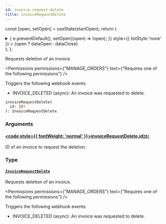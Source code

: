 ```yaml
---
id: invoice-request-delete
title: invoiceRequestDelete
---
```






const [open, setOpen] = useState(startOpen);
return (
<details {...(open ? { open: true } : {})} className="details" style={{ border:'none', boxShadow:'none', background:'var(--ifm-background-color)' }}>
<summary
onClick={(e) => {
e.preventDefault();
setOpen((open) => !open);
}}
style={{ listStyle:'none' }} >
{open ? dataOpen : dataClose}
</summary>
{open && children}
</details>
);
};

Requests deletion of an invoice.


<Permissions permissions={"MANAGE_ORDERS"} text={"Requires one of the following permissions"} />


Triggers the following webhook events:

- INVOICE_DELETED (async): An invoice was requested to delete.

```graphql
invoiceRequestDelete(
  id: ID!
): InvoiceRequestDelete
```

### Arguments

#### [<code style={{ fontWeight: 'normal' }}>invoiceRequestDelete.<b>id</b></code>](#)<Bullet />[`ID!`](../../../api-reference/miscellaneous/scalars/id.mdx) <Badge class="badge badge--secondary" text="non-null"/> <Badge class="badge badge--secondary" text="scalar"/> <Badge class="badge badge--secondary" text="miscellaneous"/>

ID of an invoice to request the deletion.

### Type

#### [`InvoiceRequestDelete`](../../../api-reference/orders/objects/invoice-request-delete.mdx) <Badge class="badge badge--secondary" text="object"/> <Badge class="badge badge--secondary" text="orders"/>

Requests deletion of an invoice.


<Permissions permissions={"MANAGE_ORDERS"} text={"Requires one of the following permissions"} />


Triggers the following webhook events:

- INVOICE_DELETED (async): An invoice was requested to delete.

